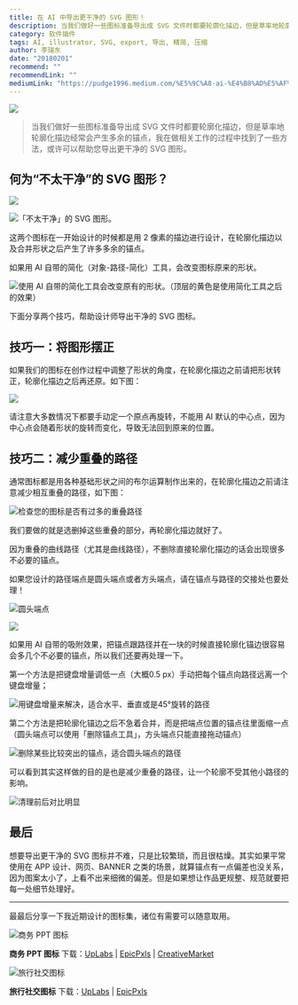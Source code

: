 ```yaml
---
title: 在 AI 中导出更干净的 SVG 图形！
description: 当我们做好一些图标准备导出成 SVG 文件时都要轮廓化描边，但是草率地轮廓化描边经常会产生多余的锚点，我在做相关工作的过程中找到了一些方法，或许可以帮助您导出更干净的 SVG 图形。
category: 软件插件
tags: AI, illustrator, SVG, export, 导出, 精简, 压缩
author: 李瑞东
date: "20180201"
recommend: ""
recommendLink: ""
mediumLink: "https://pudge1996.medium.com/%E5%9C%A8-ai-%E4%B8%AD%E5%AF%BC%E5%87%BA%E6%9B%B4-%E5%B9%B2%E5%87%80-%E7%9A%84-svg-%E5%9B%BE%E5%BD%A2-5f6feede2f21"
---
```


![](https://lrdim.oss-cn-shenzhen.aliyuncs.com/blogimg/2018-02-01-5f6feede2f21/01.jpg)

> 当我们做好一些图标准备导出成 SVG 文件时都要轮廓化描边，但是草率地轮廓化描边经常会产生多余的锚点，我在做相关工作的过程中找到了一些方法，或许可以帮助您导出更干净的 SVG 图形。

## 何为“不太干净”的 SVG 图形？

![](https://lrdim.oss-cn-shenzhen.aliyuncs.com/blogimg/2018-02-01-5f6feede2f21/02.png)

![](https://lrdim.oss-cn-shenzhen.aliyuncs.com/blogimg/2018-02-01-5f6feede2f21/03.png "「不太干净」的 SVG 图形。")

这两个图标在一开始设计的时候都是用 2 像素的描边进行设计，在轮廓化描边以及合并形状之后产生了许多多余的锚点。

如果用 AI 自带的简化（对象-路径-简化）工具，会改变图标原来的形状。

![](https://lrdim.oss-cn-shenzhen.aliyuncs.com/blogimg/2018-02-01-5f6feede2f21/04.png "使用 AI 自带的简化工具会改变原有的形状。（顶层的黄色是使用简化工具之后的效果）")

下面分享两个技巧，帮助设计师导出干净的 SVG 图标。

## 技巧一：将图形摆正

如果我们的图标在创作过程中调整了形状的角度，在轮廓化描边之前请把形状转正，轮廓化描边之后再还原。如下图：

![](https://lrdim.oss-cn-shenzhen.aliyuncs.com/blogimg/2018-02-01-5f6feede2f21/05.png)

请注意大多数情况下都要手动定一个原点再旋转，不能用 AI 默认的中心点，因为中心点会随着形状的旋转而变化，导致无法回到原来的位置。

## 技巧二：减少重叠的路径

通常图标都是用各种基础形状之间的布尔运算制作出来的，在轮廓化描边之前请注意减少相互重叠的路径，如下图：

![](https://lrdim.oss-cn-shenzhen.aliyuncs.com/blogimg/2018-02-01-5f6feede2f21/06.png "检查您的图标是否有过多的重叠路径")

我们要做的就是选删掉这些重叠的部分，再轮廓化描边就好了。

因为重叠的曲线路径（尤其是曲线路径），不删除直接轮廓化描边的话会出现很多不必要的锚点。

如果您设计的路径端点是圆头端点或者方头端点，请在锚点与路径的交接处也要处理！

![](https://lrdim.oss-cn-shenzhen.aliyuncs.com/blogimg/2018-02-01-5f6feede2f21/07.png "圆头端点")

![](https://lrdim.oss-cn-shenzhen.aliyuncs.com/blogimg/2018-02-01-5f6feede2f21/08.png "")

如果用 AI 自带的吸附效果，把锚点跟路径并在一块的时候直接轮廓化锚边很容易会多几个不必要的锚点，所以我们还要再处理一下。

第一个方法是把键盘增量调低一点（大概0.5 px）手动把每个锚点向路径远离一个键盘增量；

![](https://lrdim.oss-cn-shenzhen.aliyuncs.com/blogimg/2018-02-01-5f6feede2f21/09.png "用键盘增量来解决，适合水平、垂直或是45°旋转的路径")

第二个方法是把轮廓化锚边之后不急着合并，而是把端点位置的锚点往里面缩一点（圆头端点可以使用「删除锚点工具」，方头端点只能直接拖动锚点）

![](https://lrdim.oss-cn-shenzhen.aliyuncs.com/blogimg/2018-02-01-5f6feede2f21/10.png "删除某些比较突出的锚点，适合圆头端点的路径")

可以看到其实这样做的目的是也是减少重叠的路径，让一个轮廓不受其他小路径的影响。

![](https://lrdim.oss-cn-shenzhen.aliyuncs.com/blogimg/2018-02-01-5f6feede2f21/11.png "清理前后对比明显")

## 最后

想要导出更干净的 SVG 图标并不难，只是比较繁琐，而且很枯燥。其实如果平常使用在 APP 设计、网页、BANNER 之类的场景，就算锚点有一点偏差也没关系，因为图案太小了，上看不出来细微的偏差。但是如果想让作品更规整、规范就要把每一处细节处理好。

---

最最后分享一下我近期设计的图标集，诸位有需要可以随意取用。

![](https://lrdim.oss-cn-shenzhen.aliyuncs.com/blogimg/2018-02-01-5f6feede2f21/12.jpg "商务 PPT 图标")

**商务 PPT 图标**
下载：[UpLabs](https://www.uplabs.com/posts/business-icon-set-icons) | [EpicPxls](https://www.epicpxls.com/items/business-icon-set) | [CreativeMarket](https://creativemarket.com/CreativePudge/2342439-Business-Icon-Set%28Outline-Filled%29)

![](https://lrdim.oss-cn-shenzhen.aliyuncs.com/blogimg/2018-02-01-5f6feede2f21/13.jpg "旅行社交图标")

**旅行社交图标**
下载：[UpLabs](https://www.uplabs.com/posts/24-free-social-icon-set) | [EpicPxls](https://www.epicpxls.com/items/24-free-social-icon-set)
